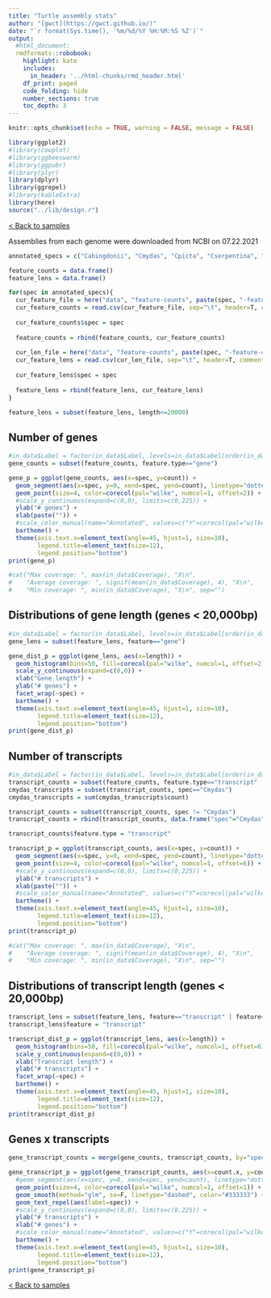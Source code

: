 ```yaml
---
title: "Turtle assembly stats"
author: "[gwct](https://gwct.github.io/)"
date: "`r format(Sys.time(), '%m/%d/%Y %H:%M:%S %Z')`"
output:
  #html_document:
  rmdformats::robobook:
    highlight: kate
    includes:
      in_header: '../html-chunks/rmd_header.html'
    df_print: paged
    code_folding: hide
    number_sections: true
    toc_depth: 3
---
```


```r
knitr::opts_chunk$set(echo = TRUE, warning = FALSE, message = FALSE)

library(ggplot2)
#library(cowplot)
#library(ggbeeswarm)
#library(ggpubr)
#library(plyr)
library(dplyr)
library(ggrepel)
#library(kableExtra)
library(here)
source("../lib/design.r")
```

[< Back to samples](index.html)

Assemblies from each genome were downloaded from NCBI on 07.22.2021

```r
annotated_specs = c("Cabingdonii", "Cmydas", "Cpicta", "Cserpentina", "Gagassizi", "Pcastaneus", "Pmegacephalum", "Psinensis", "Tmexicana")

feature_counts = data.frame()
feature_lens = data.frame()

for(spec in annotated_specs){
  cur_feature_file = here("data", "feature-counts", paste(spec, "-feature-counts.tab", sep=""))
  cur_feature_counts = read.csv(cur_feature_file, sep="\t", header=T, comment.char="#")
  
  cur_feature_counts$spec = spec
  
  feature_counts = rbind(feature_counts, cur_feature_counts)
  
  cur_len_file = here("data", "feature-counts", paste(spec, "-feature-counts-lens.tab", sep=""))
  cur_feature_lens = read.csv(cur_len_file, sep="\t", header=T, comment.char="#")
  
  cur_feature_lens$spec = spec
  
  feature_lens = rbind(feature_lens, cur_feature_lens)
}

feature_lens = subset(feature_lens, length<=20000)

```

## Number of genes

```r
#in_data$Label = factor(in_data$Label, levels=in_data$Label[order(in_data$Coverage, decreasing=T)])
gene_counts = subset(feature_counts, feature.type=="gene")

gene_p = ggplot(gene_counts, aes(x=spec, y=count)) +
  geom_segment(aes(x=spec, y=0, xend=spec, yend=count), linetype="dotted", color="#666666") +
  geom_point(size=4, color=corecol(pal="wilke", numcol=1, offset=2)) +
  #scale_y_continuous(expand=c(0,0), limits=c(0,225)) +
  ylab("# genes") +
  xlab(paste("")) +
  #scale_color_manual(name="Annotated", values=c("Y"=corecol(pal="wilke", numcol=1, offset=1), "N"=corecol(pal="wilke", numcol=1))) +
  bartheme() +
  theme(axis.text.x=element_text(angle=45, hjust=1, size=10),
        legend.title=element_text(size=12),
        legend.position="bottom")
print(gene_p)

#cat("Max coverage: ", max(in_data$Coverage), "X\n",
#    "Average coverage: ", signif(mean(in_data$Coverage), 4), "X\n",
#    "Min coverage: ", min(in_data$Coverage), "X\n", sep="")
```

## Distributions of gene length (genes < 20,000bp)

```r
#in_data$Label = factor(in_data$Label, levels=in_data$Label[order(in_data$Coverage, decreasing=T)])
gene_lens = subset(feature_lens, feature=="gene")

gene_dist_p = ggplot(gene_lens, aes(x=length)) +
  geom_histogram(bins=50, fill=corecol(pal="wilke", numcol=1, offset=2)) +
  scale_y_continuous(expand=c(0,0)) + 
  xlab("Gene length") +
  ylab("# genes") +
  facet_wrap(~spec) +
  bartheme() +
  theme(axis.text.x=element_text(angle=45, hjust=1, size=10),
        legend.title=element_text(size=12),
        legend.position="bottom")
print(gene_dist_p)
```


## Number of transcripts

```r
#in_data$Label = factor(in_data$Label, levels=in_data$Label[order(in_data$Coverage, decreasing=T)])
transcript_counts = subset(feature_counts, feature.type=="transcript" | feature.type=="mRNA")
cmydas_transcripts = subset(transcript_counts, spec=="Cmydas")
cmydas_transcripts = sum(cmydas_transcripts$count)

transcript_counts = subset(transcript_counts, spec != "Cmydas")
transcript_counts = rbind(transcript_counts, data.frame("spec"="Cmydas", "count"=cmydas_transcripts, "feature.type"="transcript", "avg.length"=NA))

transcript_counts$feature.type = "transcript"

transcript_p = ggplot(transcript_counts, aes(x=spec, y=count)) +
  geom_segment(aes(x=spec, y=0, xend=spec, yend=count), linetype="dotted", color="#666666") +
  geom_point(size=4, color=corecol(pal="wilke", numcol=1, offset=6)) +
  #scale_y_continuous(expand=c(0,0), limits=c(0,225)) +
  ylab("# transcripts") +
  xlab(paste("")) +
  #scale_color_manual(name="Annotated", values=c("Y"=corecol(pal="wilke", numcol=1, offset=1), "N"=corecol(pal="wilke", numcol=1))) +
  bartheme() +
  theme(axis.text.x=element_text(angle=45, hjust=1, size=10),
        legend.title=element_text(size=12),
        legend.position="bottom")
print(transcript_p)

#cat("Max coverage: ", max(in_data$Coverage), "X\n",
#    "Average coverage: ", signif(mean(in_data$Coverage), 4), "X\n",
#    "Min coverage: ", min(in_data$Coverage), "X\n", sep="")
```

## Distributions of transcript length (genes < 20,000bp)

```r

transcript_lens = subset(feature_lens, feature=="transcript" | feature=="mRNA")
transcript_lens$feature = "transcript"

transcript_dist_p = ggplot(transcript_lens, aes(x=length)) +
  geom_histogram(bins=50, fill=corecol(pal="wilke", numcol=1, offset=6)) +
  scale_y_continuous(expand=c(0,0)) +
  xlab("Transcript length") +
  ylab("# transcripts") +
  facet_wrap(~spec) +
  bartheme() +
  theme(axis.text.x=element_text(angle=45, hjust=1, size=10),
        legend.title=element_text(size=12),
        legend.position="bottom")
print(transcript_dist_p)
```

## Genes x transcripts

```r

gene_transcript_counts = merge(gene_counts, transcript_counts, by="spec")

gene_transcript_p = ggplot(gene_transcript_counts, aes(x=count.x, y=count.y)) +
  #geom_segment(aes(x=spec, y=0, xend=spec, yend=count), linetype="dotted", color="#666666") +
  geom_point(size=4, color=corecol(pal="wilke", numcol=1, offset=1)) +
  geom_smooth(method="glm", se=F, linetype="dashed", color="#333333") +
  geom_text_repel(aes(label=spec)) +
  #scale_y_continuous(expand=c(0,0), limits=c(0,225)) +
  ylab("# transcripts") +
  xlab("# genes") +
  #scale_color_manual(name="Annotated", values=c("Y"=corecol(pal="wilke", numcol=1, offset=1), "N"=corecol(pal="wilke", numcol=1))) +
  bartheme() +
  theme(axis.text.x=element_text(angle=45, hjust=1, size=10),
        legend.title=element_text(size=12),
        legend.position="bottom")
print(gene_transcript_p)

```

[< Back to samples](index.html)